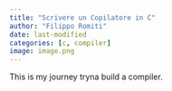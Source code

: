 ```yaml
---
title: "Scrivere un Copilatore in C"
author: "Filippo Romiti"
date: last-modified
categories: [c, compiler]
image: image.png
---
```


This is my journey tryna build a compiler.

